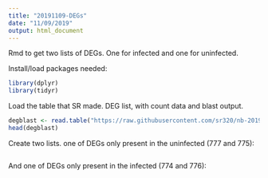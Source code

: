 ```yaml
---
title: "20191109-DEGs"
date: "11/09/2019"
output: html_document
---
```


Rmd to get two lists of DEGs. One for infected and one for uninfected. 

Install/load packages needed: 
```r
library(dplyr)
library(tidyr)
```

Load the table that SR made. DEG list, with count data and blast output.
```r
degblast <- read.table("https://raw.githubusercontent.com/sr320/nb-2019/master/C_bairdi/analyses/bigtable.txt", header = TRUE, sep = '\t')
head(degblast)
```
Create two lists. one of DEGs only present in the uninfected (777 and 775):    
```r

  
```
And one of DEGs only present in the infected (774 and 776): 
